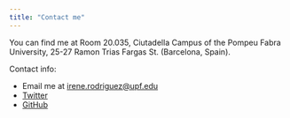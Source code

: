 ```yaml
---
title: "Contact me"
---
```


You can find me at Room 20.035, Ciutadella Campus of the Pompeu Fabra University, 25-27 Ramon Trias Fargas St. (Barcelona, Spain).

Contact info:

-   Email me at [irene.rodriguez\@upf.edu](mailto:irene.rodriguez@upf.edu)
-   [Twitter](www.twitter.com/irewrl)
-   [GitHub](www.github.com/irewrl)
